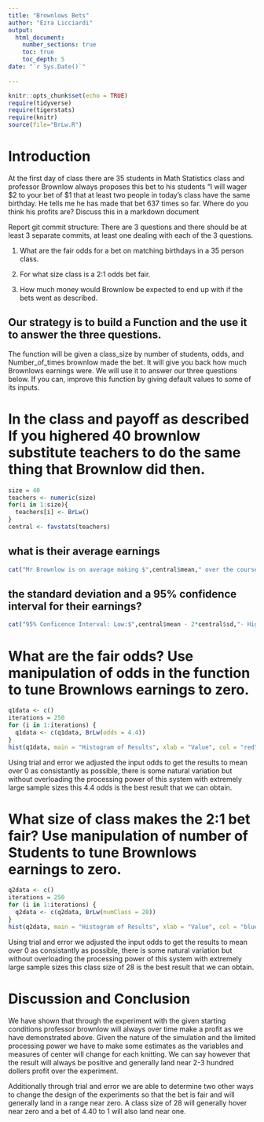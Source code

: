 ```yaml
---
title: "Brownlows Bets"
author: "Ezra Licciardi"
output: 
  html_document:
    number_sections: true
    toc: true
    toc_depth: 5
date: "`r Sys.Date()`"    
    
---
```

```r
knitr::opts_chunk$set(echo = TRUE)
require(tidyverse)
require(tigerstats)
require(knitr)
source(file="BrLw.R")
```


<!-- We recommend you use git branches -- create a separate branch for each major section i.e. Introduction, Methods, Results, Inferential Results, and Discussion and Conclusions - leave the YAML block untouched until the final merge where you put in your own name !-->

# Introduction

<!--In this section you explain what you are trying to show.  Where did the data come from?  What is the research or other question you are trying to answer?!-->

 At the first day of class there are 35 students in Math Statistics class and professor Brownlow always proposes this bet to his students "I will wager $2 to your bet of $1 that at least two people in today's class have  the same birthday.  He tells me he has made that bet 637 times so far. Where do you think his profits are? Discuss this in a markdown document
 
Report git commit structure:
There are 3 questions and there should be at least 3 separate commits, at least one dealing with each of the 3 questions.

1. What are the fair odds for a bet on matching birthdays in a 35 person class.



2. For what size class is a 2:1 odds bet fair.



3. How much money would Brownlow be expected to end up with if the bets went as described.





## Our strategy is to build a Function and the use it to answer the three questions. 

The function will be given a class_size by number of students, odds, and Number_of_times brownlow made the bet.  It will give you back how much Brownlows earnings were. We will use it to answer our three questions below. If you can, improve this function by giving default values to some of its inputs. 

# In the class and payoff as described  If you highered 40 brownlow substitute teachers to do the same thing that Brownlow did then.

```r
size = 40
teachers <- numeric(size)
for(i in 1:size){
  teachers[i] <- BrLw()
}
central <- favstats(teachers)
```

## what is their average earnings

```r
cat("Mr Brownlow is on average making $",central$mean," over the course of the experiemnt.\n")
```


## the standard deviation and a 95% confidence interval for their earnings?
  
<!--Explain and display your method of coming up with a 95% confidence interval of  professor Brownlows winnings (or losings)-->

```r
cat("95% Conficence Interval: Low:$",central$mean - 2*central$sd,"- High $", central$mean + 2*central$sd)
```

# What are the fair odds? Use manipulation of odds in the function to tune Brownlows earnings to zero. 

```r
q1data <- c()
iterations = 250
for (i in 1:iterations) {
  q1data <- c(q1data, BrLw(odds = 4.4))
}
hist(q1data, main = "Histogram of Results", xlab = "Value", col = "red", border = "black", breaks = 15)
```

Using trial and error we adjusted the input odds to get the results to mean over 0 as consistantly as possible, there is some natural variation but without overloading the processing power of this system with extremely large sample sizes this 4.4 odds is the best result that we can obtain.


<!--Decide on your methods:  In this section explain the approach you will take to attack the issue --- how will you decide on a likely estimate of professor Brownlow's earnings or losses after 637 bets. Also explain how you construct a 95% confidence interval about your estimate of his winnings !-->




# What size of class makes the 2:1 bet fair?  Use manipulation of number of Students to tune Brownlows earnings to zero.

<!--Explain and display the results of your method of coming up with the estimate of professor Brownlows betting profits!-->


```r
q2data <- c()
iterations = 250
for (i in 1:iterations) {
  q2data <- c(q2data, BrLw(numClass = 28))
}
hist(q2data, main = "Histogram of Results", xlab = "Value", col = "blue", border = "black", breaks = 15)
```

Using trial and error we adjusted the input odds to get the results to mean over 0 as consistantly as possible, there is some natural variation but without overloading the processing power of this system with extremely large sample sizes this class size of 28 is the best result that we can obtain.


# Discussion and Conclusion

<!--Discussion and conclusion here.  If professor Brownlow is consistantly making or losing money how could he change his payout so that his profits center on zero?  Also discuss what size his class should be in order to have his current scheme balance at zero profit.!-->

We have shown that through the experiment with the given starting conditions professor brownlow will always over time make a profit as we have demonstrated above. Given the nature of the simulation and the limited processing power we have to make some estimates as the variables and measures of center will change for each knitting. We can say however that the result will always be positive and generally land near 2-3 hundred dollers profit over the experiment.

Additionally through trial and error we are able to determine two other ways to change the design of the experiments so that the bet is fair and will generally land in a range near zero. A class size of 28 will generally hover near zero and a bet of 4.40 to 1 will also land near one.


